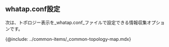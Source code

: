 ## whatap.conf設定

次は、トポロジー表示を_whatap.conf_ファイルで設定できる情報収集オプションです。

{@include: ../common-items/_common-topology-map.mdx}
